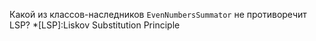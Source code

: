 Какой из классов-наследников `EvenNumbersSummator` не противоречит LSP?
*[LSP]:Liskov Substitution Principle
